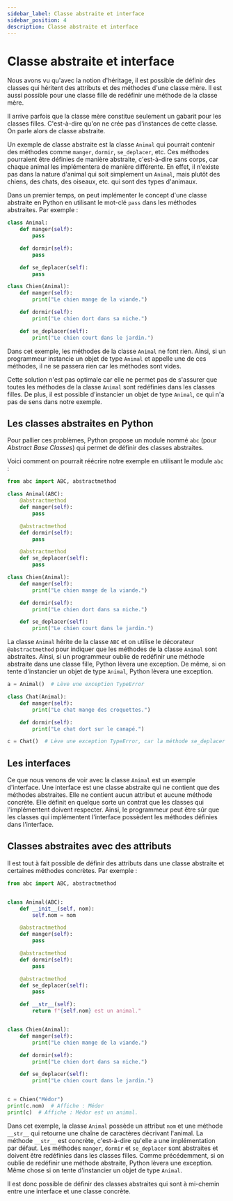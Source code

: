 ```yaml
---
sidebar_label: Classe abstraite et interface
sidebar_position: 4
description: Classe abstraite et interface
---
```


# Classe abstraite et interface

Nous avons vu qu'avec la notion d'héritage, il est possible de définir des
classes qui héritent des attributs et des méthodes d'une classe mère. Il est
aussi possible pour une classe fille de redéfinir une méthode de la classe
mère.

Il arrive parfois que la classe mère constitue seulement un gabarit pour les
classes filles. C'est-à-dire qu'on ne crée pas d'instances de cette classe. On
parle alors de classe abstraite.

Un exemple de classe abstraite est la classe `Animal` qui pourrait contenir des
méthodes comme `manger`, `dormir`, `se_deplacer`, etc. Ces méthodes pourraient
être définies de manière abstraite, c'est-à-dire sans corps, car chaque animal
les implémentera de manière différente. En effet, il n'existe pas dans la nature
d'animal qui soit simplement un `Animal`, mais plutôt des chiens, des chats, des
oiseaux, etc. qui sont des types d'animaux.

Dans un premier temps, on peut implémenter le concept d'une classe abstraite en
Python en utilisant le mot-clé `pass` dans les méthodes abstraites. Par exemple :

```python
class Animal:
    def manger(self):
        pass

    def dormir(self):
        pass

    def se_deplacer(self):
        pass

class Chien(Animal):
    def manger(self):
        print("Le chien mange de la viande.")

    def dormir(self):
        print("Le chien dort dans sa niche.")

    def se_deplacer(self):
        print("Le chien court dans le jardin.")
```

Dans cet exemple, les méthodes de la classe `Animal` ne font rien. Ainsi, si un
programmeur instancie un objet de type `Animal` et appelle une de ces méthodes,
il ne se passera rien car les méthodes sont vides.

Cette solution n'est pas optimale car elle ne permet pas de s'assurer que
toutes les méthodes de la classe `Animal` sont redéfinies dans les classes
filles. De plus, il est possible d'instancier un objet de type `Animal`, ce qui
n'a pas de sens dans notre exemple.

## Les classes abstraites en Python

Pour pallier ces problèmes, Python propose un module nommé `abc` (pour
*Abstract Base Classes*) qui permet de définir des classes abstraites.

Voici comment on pourrait réécrire notre exemple en utilisant le module `abc` :

```python
from abc import ABC, abstractmethod

class Animal(ABC):
    @abstractmethod
    def manger(self):
        pass

    @abstractmethod
    def dormir(self):
        pass

    @abstractmethod
    def se_deplacer(self):
        pass

class Chien(Animal):
    def manger(self):
        print("Le chien mange de la viande.")

    def dormir(self):
        print("Le chien dort dans sa niche.")

    def se_deplacer(self):
        print("Le chien court dans le jardin.")
```

La classe `Animal` hérite de la classe `ABC` et on utilise le décorateur
`@abstractmethod` pour indiquer que les méthodes de la classe `Animal` sont
abstraites. Ainsi, si un programmeur oublie de redéfinir une méthode abstraite
dans une classe fille, Python lèvera une exception. De même, si on tente
d'instancier un objet de type `Animal`, Python lèvera une exception.

```python
a = Animal()  # Lève une exception TypeError
```

```python
class Chat(Animal):
    def manger(self):
        print("Le chat mange des croquettes.")

    def dormir(self):
        print("Le chat dort sur le canapé.")

c = Chat()  # Lève une exception TypeError, car la méthode se_deplacer n'est pas redéfinie
```

## Les interfaces

Ce que nous venons de voir avec la classe `Animal` est un exemple d'interface.
Une interface est une classe abstraite qui ne contient que des méthodes
abstraites. Elle ne contient aucun attribut et aucune méthode concrète. Elle
définit en quelque sorte un contrat que les classes qui l'implémentent doivent
respecter. Ainsi, le programmeur peut être sûr que les classes qui implémentent
l'interface possèdent les méthodes définies dans l'interface.

## Classes abstraites avec des attributs

Il est tout à fait possible de définir des attributs dans une classe abstraite et certaines
méthodes concrètes. Par exemple :

```python linenums="1"
from abc import ABC, abstractmethod


class Animal(ABC):
    def __init__(self, nom):
        self.nom = nom

    @abstractmethod
    def manger(self):
        pass

    @abstractmethod
    def dormir(self):
        pass

    @abstractmethod
    def se_deplacer(self):
        pass

    def __str__(self):
        return f"{self.nom} est un animal."


class Chien(Animal):
    def manger(self):
        print("Le chien mange de la viande.")

    def dormir(self):
        print("Le chien dort dans sa niche.")

    def se_deplacer(self):
        print("Le chien court dans le jardin.")


c = Chien("Médor")
print(c.nom)  # Affiche : Médor
print(c)  # Affiche : Médor est un animal.
```

Dans cet exemple, la classe `Animal` possède un attribut `nom` et une méthode
`__str__` qui retourne une chaîne de caractères décrivant l'animal. La méthode
`__str__` est concrète, c'est-à-dire qu'elle a une implémentation par défaut.
Les méthodes `manger`, `dormir` et `se_deplacer` sont abstraites et doivent être
redéfinies dans les classes filles. Comme précédemment, si on oublie de
redéfinir une méthode abstraite, Python lèvera une exception. Même chose si on
tente d'instancier un objet de type `Animal`.

Il est donc possible de définir des classes abstraites qui sont à mi-chemin
entre une interface et une classe concrète.
